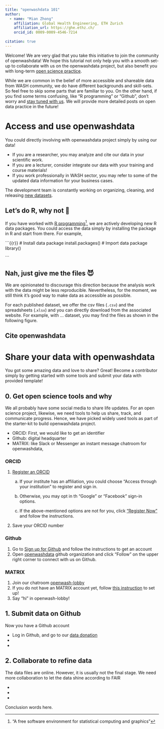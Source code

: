 ```yaml
---
title: "openwashdata 101"
author: 
  - name: "Mian Zhong"
    affiliation: Global Health Engineering, ETH Zurich
    affiliation_url: https://ghe.ethz.ch/
    orcid_id: 0009-0009-4546-7214
  
citation: true
---
```


Welcome! We are very glad that you take this initiative to join the community of openwashdata! We hope this tutorial not only help you with a smooth set-up to collaborate with us on the openwashdata project, but also benefit you with long-term [open science practice](https://ethz.ch/en/research/open-science.html).

While we are common in the belief of more accessible and shareable data from WASH community, we do have different backgrounds and skill-sets. So feel free to skip some parts that are familiar to you. On the other hand, if you find some terms confusing, like "R programming" or "Github", don't worry and [stay tuned with us](https://buttondown.email/openwashdata). We will provide more detailed posts on open data practice in the future!

# Access and use openwashdata

You could directly involving with openwashdata project simply by using our data!

-   If you are a researcher, you may analyze and cite our data in your scientific work.
-   If you are a lecturer, consider integrate our data with your training and course materials!
-   If you work professionally in WASH sector, you may refer to some of the updated data information for your business cases.

The development team is constantly working on organizing, cleaning, and releasing [new datasets](https://openwashdata.org/pages/gallery/). <!-- TODO: link to the correct list of datasets-->

## Let's do R, why not 🥳

If you have worked with [R programming](https://www.r-project.org)[^1], we are actively developing new R data packages. You could access the data simply by installing the package in R and start from there. For example,

[^1]: "A free software environment for statistical computing and graphics"

```{{r}}
# Install data package
install.packages()
# Import data package
library()

```

## Nah, just give me the files 😈

We are opinionated to discourage this direction because the analysis work with the data might be less reproducible. Nevertheless, for the moment, we still think it's good way to make data as accessible as possible.

For each published dataset, we offer the csv files (`.csv`) and the spreadsheets (.`xlsx`) and you can directly download from the associated website. For example, with ... dataset, you may find the files as shown in the following figure.

<!-- TODO: Insert an example figure here. -->

## Cite openwashdata

# Share your data with openwashdata

You got some amazing data and love to share? Great! Become a contributor simply by getting started with some tools and submit your data with provided template!

## 0. Get open science tools and why

We all probably have some social media to share life updates. For an open science project, likewise, we need tools to help us share, track, and communicate progress. Hence, we have picked widely used tools as part of the starter-kit to build openwashdata project.

<!-- \\TODO: Connect the following dots  -->

-   ORCID: First, we would like to get an identifier
-   Github: digital headquarter\
-   MATRIX: like Slack or Messenger an instant message chatroom for openwashdata,

### ORCID

1.  [Register an ORCID](https://orcid.org/signin)

    a.  If your institute has an affiliation, you could choose "Access through your institution" to register and sign in.

    b.  Otherwise, you may opt in th "Google" or "Facebook" sign-in options.

    c.  If the above-mentioned options are not for you, click ["Register Now"](https://orcid.org/register) and follow the instructions.

2.  Save your ORCID number

### Github

1.  Go to [Sign up for Github](https://github.com/signup) and follow the instructions to get an account
2.  Open [openwashdata](https://github.com/openwashdata) github organization and click "Follow" on the upper right corner to connect with us on Github.

### MATRIX

1.  Join our chatroom [openwash-lobby](https://matrix.to/#/%23openwash-lobby:staffchat.ethz.ch)
2.  If you do not have an MATRIX account yet, follow [this instruction]() to set up!
3.  Say "hi" in openwash-lobby!

## 1. Submit data on Github

Now you have a Github account

-    Log in Github, and go to our [data donation]()
-   
-   

## 2. Collaborate to refine data

The data files are online. However, it is usually not the final stage. We need more collaboration to let the data shine according to FAIR

-   

-   

-   

Conclusion words here.
